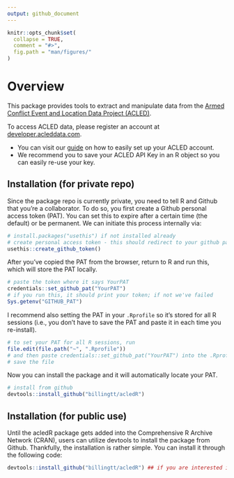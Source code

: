```yaml
---
output: github_document
---
```


<!-- README.md is generated from README.Rmd. Please edit that file -->

```r
knitr::opts_chunk$set(
  collapse = TRUE,
  comment = "#>",
  fig.path = "man/figures/"
)
```

# Overview

This package provides tools to extract and manipulate data from the [Armed Conflict Event and Location Data Project (ACLED)](https://acleddata.com/). 

To access ACLED data, please register an account at [developer.acleddata.com](developer.acleddata.com). 

* You can visit our [guide](https://acleddata.com/acleddatanew//wp-content/uploads/2021/11/ACLED_Access-Guide_October-2020.pdf) on how to easily set up your ACLED account. 
* We recommend you to save your ACLED API Key in an R object so you can easily re-use your key. 

## Installation (for private repo)

Since the package repo is currently private, you need to tell R and Github that you're a collaborator. To do so, you first create a Github personal access token (PAT). You can set this to expire after a certain time (the default) or be permanent. We can initiate this process internally via:

```r
# install.packages("usethis") if not installed already
# create personal access token - this should redirect to your github page where you can copy the token
usethis::create_github_token()
```

After you've copied the PAT from the browser, return to R and run this, which will store the PAT locally.

```r
# paste the token where it says YourPAT
credentials::set_github_pat("YourPAT")
# if you run this, it should print your token; if not we've failed
Sys.getenv("GITHUB_PAT")
```

I recommend also setting the PAT in your `.Rprofile` so it's stored for all R sessions (i.e., you don't have to save the PAT and paste it in each time you re-install).

```r
# to set your PAT for all R sessions, run
file.edit(file.path("~", ".Rprofile"))
# and then paste credentials::set_github_pat("YourPAT") into the .Rprofile script
# save the file
```

Now you can install the package and it will automatically locate your PAT.

```r
# install from github
devtools::install_github("billingtt/acledR")
```


## Installation (for public use) 

Until the acledR package gets added into the Comprehensive R Archive Network (CRAN), users can utilize devtools to install the package from Github. Thankfully, the installation is rather simple. You can install it through the following code:

```r
devtools::install_github("billingtt/acledR") ## if you are interested in a particular branch, please add a 'ref' argument. 
```
